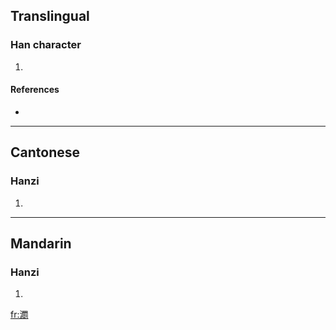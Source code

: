 ==Translingual==

===Han character===
{{Han char|rn=85|rad=水|as=17|sn=20|four=3612<sub>1</sub>|canj=水田中弓 (EWLN)}}

# {{defn|Han|sort=水17}}

====References====
* {{Han ref|kx=0660.320|dkj=18691|dj=1070.230|hdz=31788.060|uh=7031|ud=28721|bh=F460|bd=62560}}

----

==Cantonese==

===Hanzi===
{{yue-hanzi|jyut=|y=gai3}}

# {{defn|Cantonese|sort=水17}}

----

==Mandarin==

===Hanzi===
{{cmn-hanzi|pin=[[jì]] ([[ji4]]), [[yīng]] ([[ying1]]), [[yìng]] ([[ying4]])|wg=chi<sup>4</sup>, ying<sup>1</sup>, ying<sup>4</sup>}}

# {{defn|Mandarin|sort=水17}}

[[fr:瀱]]